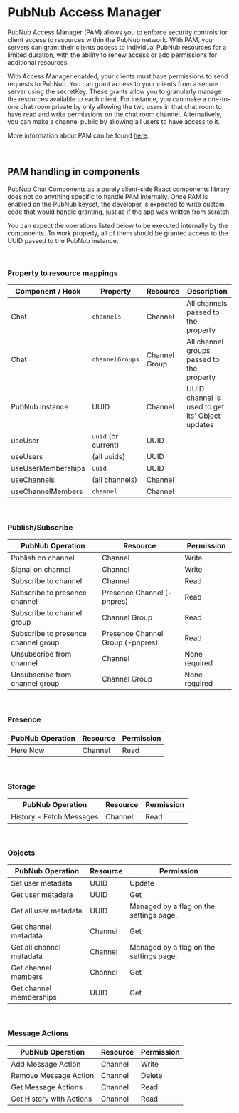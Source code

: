 
<Meta title="Introduction/PAM" />

# PubNub Access Manager

PubNub Access Manager (PAM) allows you to enforce security controls for client access to resources
within the PubNub network. With PAM, your servers can grant their clients access to individual
PubNub resources for a limited duration, with the ability to renew access or add permissions for
additional resources.

With Access Manager enabled, your clients must have permissions to send requests to PubNub. You can
grant access to your clients from a secure server using the secretKey. These grants allow you to
granularly manage the resources available to each client. For instance, you can make a one-to-one
chat room private by only allowing the two users in that chat room to have read and write
permissions on the chat room channel. Alternatively, you can make a channel public by allowing all
users to have access to it.

More information about PAM can be found [here](https://www.pubnub.com/docs/security/access-control).

<br />

## PAM handling in components

PubNub Chat Components as a purely client-side React components library does not do anything
specific to handle PAM internally. Once PAM is enabled on the PubNub keyset, the developer is
expected to write custom code that would handle granting, just as if the app was
written from scratch.

You can expect the operations listed below to be executed internally by the components. To work properly, all of them should be granted access to the UUID passed to the PubNub
instance.

<br />

### Property to resource mappings
<!--To be reviewed by @pnehrer in https://github.com/pubnub/platform-documentation/pull/569-->

| Component / Hook   | Property            | Resource      | Description                                     |
| ------------------ | ------------------- | ------------- | ----------------------------------------------- |
| Chat               | `channels`          | Channel       | All channels passed to the property             |
| Chat               | `channelGroups`     | Channel Group | All channel groups passed to the property       |
| PubNub instance    | UUID                | Channel       | UUID channel is used to get its' Object updates |
| useUser            | `uuid` (or current) | UUID          |                                                 |
| useUsers           | (all uuids)         | UUID          |                                                 |
| useUserMemberships | `uuid`              | UUID          |                                                 |
| useChannels        | (all channels)      | Channel       |                                                 |
| useChannelMembers  | `channel`           | Channel       |                                                 |

<br />

### Publish/Subscribe

| PubNub Operation                    | Resource                         | Permission    |
| ----------------------------------- | -------------------------------- | ------------- |
| Publish on channel                  | Channel                          | Write         |
| Signal on channel                   | Channel                          | Write         |
| Subscribe to channel                | Channel                          | Read          |
| Subscribe to presence channel       | Presence Channel (-pnpres)       | Read          |
| Subscribe to channel group          | Channel Group                    | Read          |
| Subscribe to presence channel group | Presence Channel Group (-pnpres) | Read          |
| Unsubscribe from channel            | Channel                          | None required |
| Unsubscribe from channel group      | Channel Group                    | None required |

<br />

### Presence

| PubNub Operation | Resource | Permission |
| ---------------- | -------- | ---------- |
| Here Now         | Channel  | Read       |

<br />

### Storage

| PubNub Operation         | Resource | Permission |
| ------------------------ | -------- | ---------- |
| History - Fetch Messages | Channel  | Read       |

<br />

### Objects

| PubNub Operation         | Resource | Permission                              |
| ------------------------ | -------- | --------------------------------------- |
| Set user metadata        | UUID     | Update                                  |
| Get user metadata        | UUID     | Get                                     |
| Get all user metadata    | UUID     | Managed by a flag on the settings page. |
| Get channel metadata     | Channel  | Get                                     |
| Get all channel metadata | Channel  | Managed by a flag on the settings page. |
| Get channel members      | Channel  | Get                                     |
| Get channel memberships  | UUID     | Get                                     |

<br />

### Message Actions

| PubNub Operation         | Resource | Permission |
| ------------------------ | -------- | ---------- |
| Add Message Action       | Channel  | Write      |
| Remove Message Action    | Channel  | Delete     |
| Get Message Actions      | Channel  | Read       |
| Get History with Actions | Channel  | Read       |
